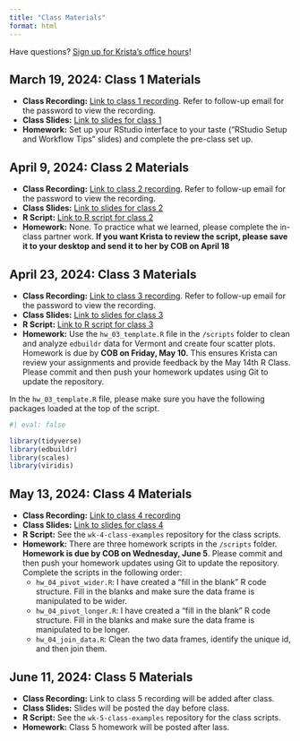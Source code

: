```yaml
---
title: "Class Materials"
format: html
---
```


Have questions? [Sign up for Krista's office hours](https://calendar.app.google/aYywwCLgS8XwKK7H9)!

## March 19, 2024: Class 1 Materials

-   **Class Recording:** [Link to class 1 recording](https://vimeo.com/925123310). Refer to follow-up email for the password to view the recording.
-   **Class Slides:** [Link to slides for class 1](https://bellwetherorg.github.io/quant_plc_rclass/slides/class_1/class_1.html)
-   **Homework:** Set up your RStudio interface to your taste ("RStudio Setup and Workflow Tips" slides) and complete the pre-class set up.

## April 9, 2024: Class 2 Materials

-   **Class Recording:** [Link to class 2 recording](https://vimeo.com/932587660?share=copy). Refer to follow-up email for the password to view the recording.
-   **Class Slides:** [Link to slides for class 2](https://bellwetherorg.github.io/quant_plc_rclass/slides/class_2/class_2.html)
-   **R Script:** [Link to R script for class 2](https://gist.github.com/kkaput23/bbe57b6121901b98644639d8f1528e3d)
-   **Homework:** None. To practice what we learned, please complete the in-class partner work. **If you want Krista to review the script, please save it to your desktop and send it to her by COB on April 18**

## April 23, 2024: Class 3 Materials

-   **Class Recording:** [Link to class 3 recording](https://vimeo.com/938285934?share=copy). Refer to follow-up email for the password to view the recording.
-   **Class Slides:** [Link to slides for class 3](https://bellwetherorg.github.io/quant_plc_rclass/slides/class_3/class_3.html)
-   **R Script:** [Link to R script for class 3](https://gist.github.com/kkaput23/9ada2aa32f017eba94ccaa02c0207717)
-   **Homework:** Use the `hw_03_template.R` file in the `/scripts` folder to clean and analyze `edbuildr` data for Vermont and create four scatter plots. Homework is due by **COB on Friday, May 10.** This ensures Krista can review your assignments and provide feedback by the May 14th R Class. Please commit and then push your homework updates using Git to update the repository.

In the `hw_03_template.R` file, please make sure you have the following packages loaded at the top of the script.

```r
#| eval: false

library(tidyverse)
library(edbuildr)
library(scales)
library(viridis)
```

## May 13, 2024: Class 4 Materials

-   **Class Recording:** [Link to class 4 recording](https://vimeo.com/946282723?share=copy)
-   **Class Slides:** [Link to slides for class 4](https://bellwetherorg.github.io/quant_plc_rclass/slides/class_4/class_4.html)
-   **R Script:** See the `wk-4-class-examples` repository for the class scripts.
-   **Homework:** There are three homework scripts in the `/scripts` folder. **Homework is due by COB on Wednesday, June 5**. Please commit and then push your homework updates using Git to update the repository. Complete the scripts in the following order:
    -   `hw_04_pivot_wider.R`: I have created a "fill in the blank" R code structure. Fill in the blanks and make sure the data frame is manipulated to be wider.
    -   `hw_04_pivot_longer.R`: I have created a "fill in the blank" R code structure. Fill in the blanks and make sure the data frame is manipulated to be longer.
    -   `hw_04_join_data.R`: Clean the two data frames, identify the unique id, and then join them.
    
## June 11, 2024: Class 5 Materials 

-   **Class Recording:** Link to class 5 recording will be added after class. 
-   **Class Slides:** Slides will be posted the day before class. 
<!-- [Link to slides for class 5](https://bellwetherorg.github.io/quant_plc_rclass/slides/class_5/class_5.html) -->
-   **R Script:** See the `wk-5-class-examples` repository for the class scripts.
-   **Homework:** Class 5 homework will be posted after lass. 
    

